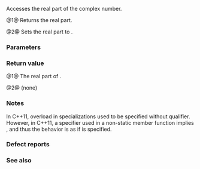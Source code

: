 {{cpp/numeric/complex/title|real}}
{{cpp/numeric/complex/navbar}}
{{dcl begin}}
{{dcl h|primary template {{c/core|std::complex&lt;T&gt;}}}}
{{dcl rev multi|num=1|until1=c++14|dcl1=
T real() const;
|since2=c++14|dcl2=
constexpr T real() const;
}}
{{dcl rev multi|num=2|until1=c++20|dcl1=
void real( T value );
|since2=c++20|dcl2=
constexpr void real( T value );
}}

{{dcl h|specialization {{c/core|std::complex&lt;float&gt;}}}}
{{dcl rev multi|num=1|until1=c++11|dcl1=
float real() const;
|since2=c++11|dcl2=
constexpr float real() const;
}}
{{dcl rev multi|num=2|until1=c++20|dcl1=
void real( float value );
|since2=c++20|dcl2=
constexpr void real( float value );
}}

{{dcl h|specialization {{c/core|std::complex&lt;double&gt;}}}}
{{dcl rev multi|num=1|until1=c++11|dcl1=
double real() const;
|since2=c++11|dcl2=
constexpr double real() const;
}}
{{dcl rev multi|num=2|until1=c++20|dcl1=
void real( double value );
|since2=c++20|dcl2=
constexpr void real( double value );
}}

{{dcl h|specialization {{c/core|std::complex&lt;long double&gt;}}}}
{{dcl rev multi|num=1|until1=c++11|dcl1=
long double real() const;
|since2=c++11|dcl2=
constexpr long double real() const;
}}
{{dcl rev multi|num=2|until1=c++20|dcl1=
void real( long double value );
|since2=c++20|dcl2=
constexpr void real( long double value );
}}

{{dcl end}}

Accesses the real part of the complex number. 

@1@ Returns the real part.

@2@ Sets the real part to {{c|value}}.

===Parameters===
{{par begin}}
{{par|value|the value to set the real part to}}
{{par end}}

===Return value===
@1@ The real part of {{c|*this}}.

@2@ (none)

===Notes===
In C++11, overload {{v|1}} in {{lc|std::complex}} specializations used to be specified without {{c/core|const}} qualifier. However, in C++11, a {{ltt|cpp/language/constexpr}} specifier used in a non-static member function implies {{c/core|const}}, and thus the behavior is as if {{c/core|const}} is specified.

===Defect reports===
{{dr list begin}}
{{dr list item|wg=lwg|dr=387|std=C++98|before=the real part could not be set directly|after=can be set directly via a new {{tt|real}} overload}}
{{dr list end}}

===See also===
{{dsc begin}}
{{dsc inc|cpp/numeric/complex/dsc real2}}
{{dsc inc|cpp/numeric/complex/dsc imag}}
{{dsc end}}

{{langlinks|de|es|fr|it|ja|pt|ru|zh}}